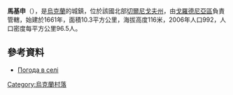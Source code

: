 {{coord|51|41|7|N|31|37|3|E|scale:100000|display=title}}

'''馬基申'''（{{lang-uk|Макишин}}），是[[烏克蘭|烏克蘭]]的城鎮，位於該國北部[[切爾尼戈夫州|切爾尼戈夫州]]，由[[戈羅德尼亞區|戈羅德尼亞區]]負責管轄，始建於1661年，面積10.3平方公里，海拔高度116米，2006年人口992，人口密度每平方公里96.5人。

==參考資料==
*[http://weather.in.ua/ua/chernigovskaja/14390 Погода в селі ] {{Wayback|url=http://weather.in.ua/ua/chernigovskaja/14390 |date=20111220120756 }}

{{Ukraine-geo-stub}}
[[Category:烏克蘭村落|Category:烏克蘭村落]]